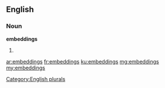 ==English==

===Noun===
'''embeddings'''

# {{plural of|[[embedding]]}}

[[Category:English plurals]]

[[ar:embeddings]]
[[fr:embeddings]]
[[ku:embeddings]]
[[mg:embeddings]]
[[my:embeddings]]